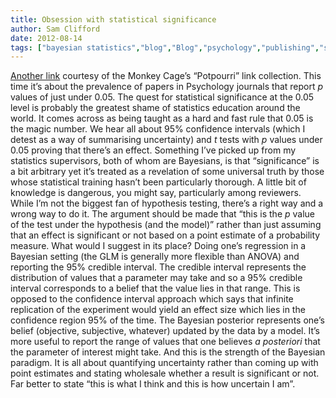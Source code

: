 ```yaml
---
title: Obsession with statistical significance
author: Sam Clifford
date: 2012-08-14
tags: ["bayesian statistics","blog","Blog","psychology","publishing","statistics"]
---
```


[Another link](http://bps-research-digest.blogspot.com.au/2012/08/phew-made-it-how-uncanny-proportion-of.html) courtesy of the Monkey Cage's "Potpourri" link collection. This time it's about the prevalence of papers in Psychology journals that report _p_ values of just under 0.05\. The quest for statistical significance at the 0.05 level is probably the greatest shame of statistics education around the world. It comes across as being taught as a hard and fast rule that 0.05 is the magic number. We hear all about 95% confidence intervals (which I detest as a way of summarising uncertainty) and _t_ tests with _p_ values under 0.05 proving that there's an effect. Something I've picked up from my statistics supervisors, both of whom are Bayesians, is that "significance" is a bit arbitrary yet it's treated as a revelation of some universal truth by those whose statistical training hasn't been particularly thorough. A little bit of knowledge is dangerous, you might say, particularly among reviewers. While I'm not the biggest fan of hypothesis testing, there's a right way and a wrong way to do it. The argument should be made that "this is the _p_ value of the test under the hypothesis (and the model)" rather than just assuming that an effect is significant or not based on a point estimate of a probability measure. What would I suggest in its place? Doing one's regression in a Bayesian setting (the GLM is generally more flexible than ANOVA) and reporting the 95% credible interval. The credible interval represents the distribution of values that a parameter may take and so a 95% credible interval corresponds to a belief that the value lies in that range. This is opposed to the confidence interval approach which says that infinite replication of the experiment would yield an effect size which lies in the confidence region 95% of the time. The Bayesian posterior represents one's belief (objective, subjective, whatever) updated by the data by a model. It's more useful to report the range of values that one believes _a posteriori_ that the parameter of interest might take. And this is the strength of the Bayesian paradigm. It is all about quantifying uncertainty rather than coming up with point estimates and stating wholesale whether a result is significant or not. Far better to state "this is what I think and this is how uncertain I am".